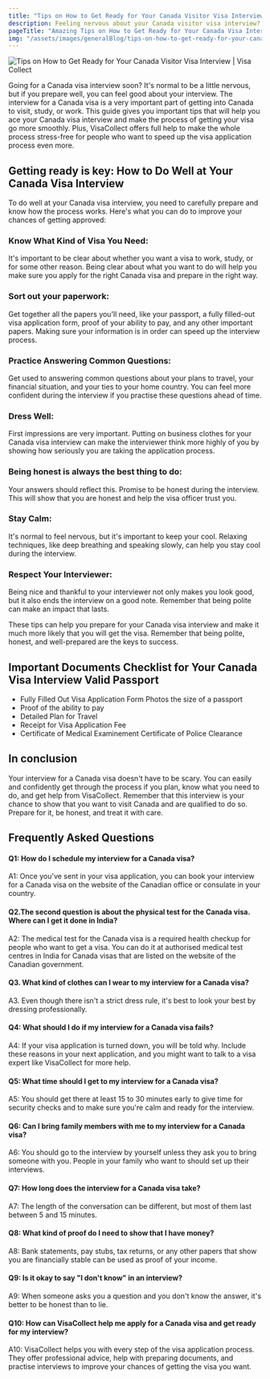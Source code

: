 ```yaml
---
title: "Tips on How to Get Ready for Your Canada Visitor Visa Interview"
description: Feeling nervous about your Canada visitor visa interview? We'll guide you through everything with our  tips on How to get ready for your Canada visitor visa interview.
pageTitle: "Amazing Tips on How to Get Ready for Your Canada Visa Interview"
img: "/assets/images/generalBlog/tips-on-how-to-get-ready-for-your-canada-visitor-visa-interview.webp"
---
```


<BlogContentHero className="mt-0">
    <img
        src="/assets/images/generalBlog/tips-on-how-to-get-ready-for-your-canada-visitor-visa-interview.webp"
        alt="Tips on How to Get Ready for Your Canada Visitor Visa Interview | Visa Collect"
    />
</BlogContentHero>

Going for a Canada visa interview soon? It's normal to be a little nervous, but if you prepare well, you can feel good about your interview. The interview for a Canada visa is a very important part of getting into Canada to visit, study, or work. This guide gives you important tips that will help you ace your Canada visa interview and make the process of getting your visa go more smoothly. Plus, VisaCollect offers full help to make the whole process stress-free for people who want to speed up the visa application process even more.

## Getting ready is key: How to Do Well at Your Canada Visa Interview

To do well at your Canada visa interview, you need to carefully prepare and know how the process works. Here's what you can do to improve your chances of getting approved:

### Know What Kind of Visa You Need:

It's important to be clear about whether you want a visa to work, study, or for some other reason. Being clear about what you want to do will help you make sure you apply for the right Canada visa and prepare in the right way.

### Sort out your paperwork:

Get together all the papers you'll need, like your passport, a fully filled-out visa application form, proof of your ability to pay, and any other important papers. Making sure your information is in order can speed up the interview process.

### Practice Answering Common Questions:

Get used to answering common questions about your plans to travel, your financial situation, and your ties to your home country. You can feel more confident during the interview if you practise these questions ahead of time.

### Dress Well:

First impressions are very important. Putting on business clothes for your Canada visa interview can make the interviewer think more highly of you by showing how seriously you are taking the application process.

### Being honest is always the best thing to do:

Your answers should reflect this. Promise to be honest during the interview. This will show that you are honest and help the visa officer trust you.

### Stay Calm:

It's normal to feel nervous, but it's important to keep your cool. Relaxing techniques, like deep breathing and speaking slowly, can help you stay cool during the interview.

### Respect Your Interviewer:

Being nice and thankful to your interviewer not only makes you look good, but it also ends the interview on a good note. Remember that being polite can make an impact that lasts.

These tips can help you prepare for your Canada visa interview and make it much more likely that you will get the visa. Remember that being polite, honest, and well-prepared are the keys to success.

## Important Documents Checklist for Your Canada Visa Interview Valid Passport

-   Fully Filled Out Visa Application Form Photos the size of a passport
-   Proof of the ability to pay
-   Detailed Plan for Travel
-   Receipt for Visa Application Fee
-   Certificate of Medical Examinement Certificate of Police Clearance

## In conclusion

Your interview for a Canada visa doesn't have to be scary. You can easily and confidently get through the process if you plan, know what you need to do, and get help from VisaCollect. Remember that this interview is your chance to show that you want to visit Canada and are qualified to do so. Prepare for it, be honest, and treat it with care.

## Frequently Asked Questions

#### Q1: How do I schedule my interview for a Canada visa?

A1: Once you've sent in your visa application, you can book your interview for a Canada visa on the website of the Canadian office or consulate in your country.

#### Q2.The second question is about the physical test for the Canada visa. Where can I get it done in India?

A2: The medical test for the Canada visa is a required health checkup for people who want to get a visa. You can do it at authorised medical test centres in India for Canada visas that are listed on the website of the Canadian government.

#### Q3. What kind of clothes can I wear to my interview for a Canada visa?

A3. Even though there isn't a strict dress rule, it's best to look your best by dressing professionally.

#### Q4: What should I do if my interview for a Canada visa fails?

A4: If your visa application is turned down, you will be told why. Include these reasons in your next application, and you might want to talk to a visa expert like VisaCollect for more help.

#### Q5: What time should I get to my interview for a Canada visa?

A5: You should get there at least 15 to 30 minutes early to give time for security checks and to make sure you're calm and ready for the interview.

#### Q6: Can I bring family members with me to my interview for a Canada visa?

A6: You should go to the interview by yourself unless they ask you to bring someone with you. People in your family who want to <LinkText href="/" text="apply for a visa " /> should set up their interviews.

#### Q7: How long does the interview for a Canada visa take?

A7: The length of the conversation can be different, but most of them last between 5 and 15 minutes.

#### Q8: What kind of proof do I need to show that I have money?

A8: Bank statements, pay stubs, tax returns, or any other papers that show you are financially stable can be used as proof of your income.

#### Q9: Is it okay to say "I don't know" in an interview?

A9: When someone asks you a question and you don't know the answer, it's better to be honest than to lie.

#### Q10: How can VisaCollect help me apply for a Canada visa and get ready for my interview?

A10: VisaCollect helps you with every step of the visa application process. They offer professional advice, help with preparing documents, and practise interviews to improve your chances of getting the visa you want.
